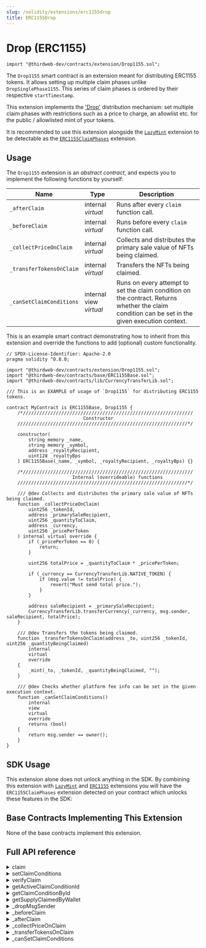 ```yaml
---
slug: /solidity/extensions/erc1155drop
title: ERC1155Drop
---
```



# Drop (ERC1155)

```solidity
import "@thirdweb-dev/contracts/extension/Drop1155.sol";
```

The `Drop1155` smart contract is an extension meant for distributing ERC1155 tokens. It allows setting up multiple claim phases unlike `DropSinglePhase1155`. This series of claim phases is ordered by their respective `startTimestamp`.

This extension implements the ['Drop'](/glossary/drop) distribution mechanism: set multiple claim phases with restrictions such as a price to charge, an allowlist etc. for the public / allowlisted mint of your tokens.

It is recommended to use this extension alongside the [`LazyMint`](/solidity/extensions/lazymint) extension to be detectable as the [`ERC1155ClaimPhases`](/solidity/extensions/erc1155claimphases) extension.

<ViewContractCodeButton
  link="https://github.com/thirdweb-dev/contracts/blob/main/contracts/extension/Drop1155.sol"
  name="Drop"
/>

## Usage

The `Drop1155` extension is an _abstract contract_, and expects you to implement the following functions by yourself:

| Name                     | Type                    | Description                                                                                                                                      |
| ------------------------ | ----------------------- | ------------------------------------------------------------------------------------------------------------------------------------------------ |
| `_afterClaim`            | internal _virtual_      | Runs after every `claim` function call.                                                                                                          |
| `_beforeClaim`           | internal _virtual_      | Runs before every `claim` function call.                                                                                                         |
| `_collectPriceOnClaim`   | internal _virtual_      | Collects and distributes the primary sale value of NFTs being claimed.                                                                           |
| `_transferTokensOnClaim` | internal _virtual_      | Transfers the NFTs being claimed.                                                                                                                |
| `_canSetClaimConditions` | internal view _virtual_ | Runs on every attempt to set the claim condition on the contract. Returns whether the claim condition can be set in the given execution context. |

This is an example smart contract demonstrating how to inherit from this extension and override the functions to add (optional) custom functionality.

```solidity
// SPDX-License-Identifier: Apache-2.0
pragma solidity ^0.8.0;

import "@thirdweb-dev/contracts/extension/Drop1155.sol";
import "@thirdweb-dev/contracts/base/ERC1155Base.sol";
import "@thirdweb-dev/contracts/lib/CurrencyTransferLib.sol";

/// This is an EXAMPLE of usage of `Drop1155` for distributing ERC1155 tokens.

contract MyContract is ERC1155Base, Drop1155 {
    /*//////////////////////////////////////////////////////////////
                            Constructor
    //////////////////////////////////////////////////////////////*/

    constructor(
        string memory _name,
        string memory _symbol,
        address _royaltyRecipient,
        uint128 _royaltyBps
    ) ERC1155Base(_name, _symbol, _royaltyRecipient, _royaltyBps) {}

    /*//////////////////////////////////////////////////////////////
                        Internal (overrideable) functions
    //////////////////////////////////////////////////////////////*/

    /// @dev Collects and distributes the primary sale value of NFTs being claimed.
    function _collectPriceOnClaim(
        uint256 _tokenId,
        address _primarySaleRecipient,
        uint256 _quantityToClaim,
        address _currency,
        uint256 _pricePerToken
    ) internal virtual override {
        if (_pricePerToken == 0) {
            return;
        }

        uint256 totalPrice = _quantityToClaim * _pricePerToken;

        if (_currency == CurrencyTransferLib.NATIVE_TOKEN) {
            if (msg.value != totalPrice) {
                revert("Must send total price.");
            }
        }

        address saleRecipient = _primarySaleRecipient;
        CurrencyTransferLib.transferCurrency(_currency, msg.sender, saleRecipient, totalPrice);
    }

    /// @dev Transfers the tokens being claimed.
    function _transferTokensOnClaim(address _to, uint256 _tokenId, uint256 _quantityBeingClaimed)
        internal
        virtual
        override
    {
        _mint(_to, _tokenId, _quantityBeingClaimed, "");
    }

    /// @dev Checks whether platform fee info can be set in the given execution context.
    function _canSetClaimConditions()
        internal
        view
        virtual
        override
        returns (bool)
    {
        return msg.sender == owner();
    }
}
```

## SDK Usage

This extension alone does not unlock anything in the SDK.
By combining this extension with [`LazyMint`](/solidity/extensions/lazymint) and [`ERC1155`](/solidity/extensions/erc1155) extensions you will have the `ERC1155ClaimPhases` extension detected on your contract which unlocks these features in the SDK:

<div className="row" style={{ marginBottom: 12 }}>
  <div className="col col--3" style={{ padding: 8 }}>
    <QuickstartCard
      name="React"
      link="/react/react.useclaimconditions"
      image="/assets/languages/react.png"
    />
  </div>
  <div className="col col--3" style={{ padding: 8 }}>
    <QuickstartCard
      name="TypeScript"
      link="/typescript/sdk.erc1155claimconditions"
      image="/assets/languages/typescript.png"
    />
  </div>
  <div className="col col--3" style={{ padding: 8 }}>
    <QuickstartCard
      name="Python"
      link="/python/nft-drop-claim-conditions"
      image="/assets/languages/python.png"
    />
  </div>
  <div className="col col--3" style={{ padding: 8 }}>
    <QuickstartCard
      name="Unity"
      link="/unity/erc1155claimconditions"
      image="/assets/languages/unity.webp"
    />
  </div>
</div>

## Base Contracts Implementing This Extension

None of the base contracts implement this extension.

## Full API reference

<details>
<summary>claim</summary>
<div>

```solidity
function claim(
    address receiver,
    uint256 tokenId,
    uint256 quantity,
    address currency,
    uint256 pricePerToken,
    AllowlistProof calldata allowlistProof,
    bytes memory data
) external payable;
```

- Lets an account claim a given quantity of tokens.
- Parameter `receiver`: The receiver of the tokens to claim.
- Parameter `tokenId`: The tokenId of the NFTs to claim.
- Parameter `quantity`: The quantity of tokens to claim.
- Parameter `currency`: The currency in which to pay for the claim.
- Parameter `pricePerToken`: The price per token to pay for the claim.
- Parameter `allowlistProof`: The proof of the claimer's inclusion in the merkle root allowlist.
- Parameter `data`: Arbitrary bytes data that can be leveraged in the implementation of this interface.

</div>
</details>

<details>
<summary>setClaimConditions</summary>
<div>

```solidity
struct ClaimCondition {
    uint256 startTimestamp;
    uint256 maxClaimableSupply;
    uint256 supplyClaimed;
    uint256 quantityLimitPerWallet;
    bytes32 merkleRoot;
    uint256 pricePerToken;
    address currency;
    string metadata;
}

function setClaimConditions(uint256 tokenId, ClaimCondition[] calldata phases, bool resetClaimEligibility) external;
```

- Lets an authorized wallet set the claim condition for the contract.
- Parameter `tokenId`: The token ID for which to set claim conditions.
- Parameter `phases`: The array where each `phase` contains a set of restrictions that will apply to the minting of tokens on the contract.
  - `startTimestamp`: The unix timestamp after which the claim condition applies. The same claim condition applies until the `startTimestamp` of the next claim condition.
  - `maxClaimableSupply`: The maximum total number of tokens that can be claimed under the claim condition.
  - `supplyClaimed`: At any given point, the number of tokens that have been claimed under the claim condition.
  - `quantityLimitPerWallet`: The maximum number of tokens that can be claimed by a wallet.
  - `merkleRoot`: The allowlist of addresses that can claim tokens under the claim condition.
  - `pricePerToken`: The price required to pay per token claimed.
  - `currency`: The currency in which the price must be paid.
  - `metadata`: Claim condition metadata.
- Parameter `resetClaimEligibility`: Whether to carry over the restrictions active for wallets that claimed tokens in the incumbent claim condition (e.g. next valid claim timestamp for a given wallet).
- The `_canSetClaimConditions` function is run on every call to this function. If the return value of `_canSetClaimConditions` is `false`, the `setClaimConditions` call will revert.

</div>
</details>

<details>
<summary>verifyClaim</summary>
<div>

```solidity
struct AllowlistProof {
    bytes32[] proof;
    uint256 quantityLimitPerWallet;
    uint256 pricePerToken;
    address currency;
}

function verifyClaim(
    uint256 conditionId,
    address claimer,
    uint256 tokenId,
    uint256 quantity,
    address currency,
    uint256 pricePerToken,
    AllowlistProof calldata allowlistProof
) public view returns (bool isOverride);
```

- Checks a request to claim tokens against the active claim condition's criteria.
- Parameter `conditionId`: Id of the active claim condition.
- Parameter `claimer`: The wallet claiming tokens.
- Parameter `tokenId`: The tokenId of the NFTs to claim.
- Parameter `quantity`: The quantity of tokens to claim.
- Parameter `currency`: The currency in which to pay the price for the claim.
- Parameter `pricePerToken`: The price to pay per token claimed.
- Parameter `allowlistProof`: Struct containing below elements:
  - `proof`: Proof of concerned wallet's inclusion in an allowlist.
  - `quantityLimitPerWallet`: The total quantity of tokens the allowlisted wallet is eligible to claim over time.
  - `pricePerToken`: The price per token the allowlisted wallet must pay to claim tokens.
  - `currency`: The currency in which the allowlisted wallet must pay the price for claiming tokens.

</div>
</details>

<details>
<summary>getActiveClaimConditionId</summary>
<div>

```solidity
function getActiveClaimConditionId(uint256 tokenId) public view returns (uint256);
```

- Returns the Id of currently active claim condition.
- Parameter `tokenId`: The token ID for which to check active claim condition.

</div>
</details>

<details>
<summary>getClaimConditionById</summary>
<div>

```solidity
function getClaimConditionById(uint256 tokenId, uint256 conditionId) external view returns (ClaimCondition memory);
```

- Returns the claim condition for a given condition Id.
- Parameter `tokenId`: The token ID for which check claim condition.
- Parameter `conditionId`: Id of the claim condition being viewed.

</div>
</details>

<details>
<summary>getSupplyClaimedByWallet</summary>
<div>

```solidity
function getSupplyClaimedByWallet(uint256 tokenId, uint256 conditionId, address claimer) public view returns (uint256);
```

- Returns the number of tokens claimed by a wallet under the given condition.
- Parameter `tokenId`: The token ID for which check claimed supply.
- Parameter `conditionId`: Id of the claim condition under which to check the supply claimed.
- Parameter `claimer`: The wallet claiming tokens.

</div>
</details>

<details>
<summary>_dropMsgSender</summary>
<div>

```solidity
function _dropMsgSender() internal virtual returns (address);
```

- Exposes the ability to override the msg sender.

</div>
</details>

<details>
<summary>_beforeClaim</summary>
<div>

```solidity
function _beforeClaim(
    uint256 tokenId,
    address receiver,
    uint256 quantity,
    address currency,
    uint256 pricePerToken,
    AllowlistProof calldata allowlistProof,
    bytes memory data
) internal virtual
```

- Runs before every `claim` function call. Exposes the ability to add custom logic that runs before every claim of tokens.
- Parameter `tokenId`: The tokenId of the NFTs to claim.
- Parameter `receiver`: The receiver of the tokens to claim.
- Parameter `quantity`: The quantity of tokens to claim.
- Parameter `currency`: The currency in which to pay for the claim.
- Parameter `pricePerToken`: The price per token to pay for the claim.
- Parameter `allowlistProof`: The proof of the claimer's inclusion in the merkle root allowlist.
- Parameter `data`: Arbitrary bytes data that can be leveraged in the implementation of this interface.

</div>
</details>

<details>
<summary>_afterClaim</summary>
<div>

```solidity
function _afterClaim(
    uint256 tokenId,
    address receiver,
    uint256 quantity,
    address currency,
    uint256 pricePerToken,
    AllowlistProof calldata allowlistProof,
    bytes memory data
) internal virtual
```

- Runs after every `claim` function call. Exposes the ability to add custom logic that runs after every claim of tokens.
- Parameter `tokenId`: The tokenId of the NFTs to claim.
- Parameter `receiver`: The receiver of the tokens to claim.
- Parameter `quantity`: The quantity of tokens to claim.
- Parameter `currency`: The currency in which to pay for the claim.
- Parameter `pricePerToken`: The price per token to pay for the claim.
- Parameter `allowlistProof`: The proof of the claimer's inclusion in the merkle root allowlist.
- Parameter `data`: Arbitrary bytes data that can be leveraged in the implementation of this interface.

</div>
</details>

<details>
<summary>_collectPriceOnClaim</summary>
<div>

```solidity
function _collectPriceOnClaim(
    uint256 tokenId,
    address primarySaleRecipient,
    uint256 quantityToClaim,
    address currency,
    uint256 pricePerToken
) internal virtual;
```

- Collects and distributes the primary sale value of tokens being claimed.
- Parameter `tokenId`: The tokenId of the NFTs to claim.
- Parameter `primarySaleRecipient`: The recipient of the primary sale value generated from a claim.
- Parameter `quantityToClaim`: The quantity of tokens being claimed.
- Parameter `currency`: The currency used to pay for the claim.
- Parameter `pricePerToken`: The price per token to pay for the claim.

</div>
</details>

<details>
<summary>_transferTokensOnClaim</summary>
<div>

```solidity
function _transferTokensOnClaim(address to, uint256 tokenId, uint256 quantityBeingClaimed)
    internal
    virtual;
```

- Transfers the tokens being claimed to the appropriate recipient.
- Parameter `to`: The recipient of the tokens for a claim.
- Parameter `tokenId`: The tokenId of the NFTs to claim.
- Parameter `quantityBeingClaimed`: The quantity of tokens being claimed.

</div>
</details>

<details>
<summary>_canSetClaimConditions</summary>
<div>

```solidity
function _canSetClaimConditions() internal view virtual returns (bool);
```

- Runs on every `setClaimConditions` function call.
- Returns whether the claim condition can be set in the given execution context.
- For example, this function can check whether the wallet calling `setClaimConditions` is the contract owner, and enforce that only the owner should be able to successfully call `setClaimConditions`.

</div>
</details>

